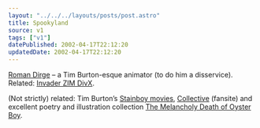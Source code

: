 ```yaml
---
layout: "../../../layouts/posts/post.astro"
title: Spookyland
source: v1
tags: ["v1"]
datePublished: 2002-04-17T22:12:20
updatedDate: 2002-04-17T22:12:20
---
```


[Roman Dirge][1] &#8211; a Tim Burton-esque animator (to do him a disservice). Related: [Invader ZIM DivX][2].

(Not strictly) related: Tim Burton&#8217;s [Stainboy movies][3], [Collective][4] (fansite) and excellent poetry and illustration collection [The Melancholy Death of Oyster Boy][5].

[1]: http://www.spookyland.com/
[2]: http://yourmom.sh/zim/
[3]: http://atomfilms.shockwave.com/af/spotlights/stainboy/
[4]: http://www.timburtoncollective.com/
[5]: http://www.amazon.com/exec/obidos/ASIN/0688156819/ohsky07 "The Melancholy Death of Oyster Boy on amazon.com"
